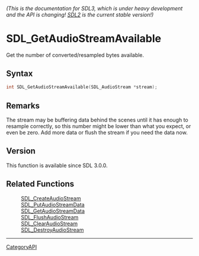 ====== (This is the documentation for SDL3, which is under heavy development and the API is changing! [https://wiki.libsdl.org/ SDL2] is the current stable version!) ======
= SDL_GetAudioStreamAvailable =

Get the number of converted/resampled bytes available.

== Syntax ==

<syntaxhighlight lang='c'>
int SDL_GetAudioStreamAvailable(SDL_AudioStream *stream);
</syntaxhighlight>

== Remarks ==

The stream may be buffering data behind the scenes until it has enough to
resample correctly, so this number might be lower than what you expect, or
even be zero. Add more data or flush the stream if you need the data now.

== Version ==

This function is available since SDL 3.0.0.

== Related Functions ==

:[[SDL_CreateAudioStream]]
:[[SDL_PutAudioStreamData]]
:[[SDL_GetAudioStreamData]]
:[[SDL_FlushAudioStream]]
:[[SDL_ClearAudioStream]]
:[[SDL_DestroyAudioStream]]

----
[[CategoryAPI]]


